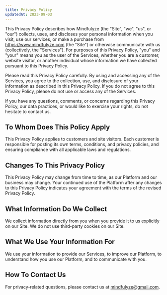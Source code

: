 ```yaml
---
title: Privacy Policy
updatedAt: 2023-09-03
---
```


This Privacy Policy describes how Mindfulyze (the "Site", "we", "us", or "our") collects, uses, and discloses your personal information when you visit, use our services, or make a purchase from https://www.mindfulyze.com (the "Site") or otherwise communicate with us (collectively, the "Services"). For purposes of this Privacy Policy, "you" and "your" means you as the user of the Services, whether you are a customer, website visitor, or another individual whose information we have collected pursuant to this Privacy Policy.

Please read this Privacy Policy carefully. By using and accessing any of the Services, you agree to the collection, use, and disclosure of your information as described in this Privacy Policy. If you do not agree to this Privacy Policy, please do not use or access any of the Services.

If you have any questions, comments, or concerns regarding this Privacy Policy, our data practices, or would like to exercise your rights, do not hesitate to contact us.

## To Whom Does This Policy Apply

This Privacy Policy applies to customers and site visitors. Each customer is responsible for posting its own terms, conditions, and privacy policies, and ensuring compliance with all applicable laws and regulations.

## Changes To This Privacy Policy

This Privacy Policy may change from time to time, as our Platform and our business may change. Your continued use of the Platform after any changes to this Privacy Policy indicates your agreement with the terms of the revised Privacy Policy.

## What Information Do We Collect

We collect information directly from you when you provide it to us explicitly on our Site. We do not use third-party cookies on our Site.

## What We Use Your Information For

We use your information to provide our Services, to improve our Platform, to understand how you use our Platform, and to communicate with you.

## How To Contact Us

For privacy-related questions, please contact us at mindfulyze@gmail.com.
